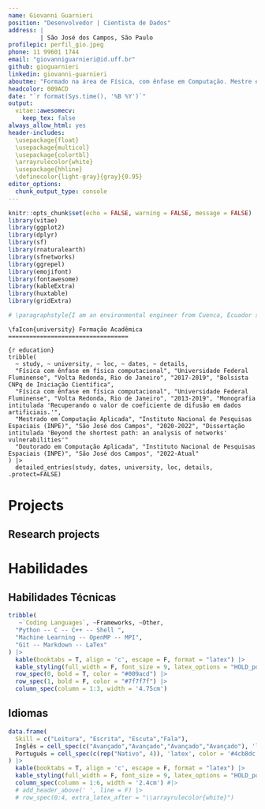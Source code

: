 ---
name: Giovanni Guarnieri
position: "Desenvolvedor | Cientista de Dados"
address: |
         | São José dos Campos, São Paulo
profilepic: perfil_gio.jpeg
phone: 11 99601 1744
email: "giovanniguarnieri@id.uff.br"
github: gioguarnieri
linkedin: giovanni-guarnieri
aboutme: "Formado na área de Física, com ênfase em Computação. Mestre em Computação Aplicada formado no INPE-CAP e atualmente cursando doutorado na área de Computação Aplicada no INPE-CAP. Concluiu um projeto na área de Dinâmica Molecular na UFF-VR. Participou de um projeto de Cálculo dos coeficientes de difusão em resinas poliméricas. Possui experiência com sistemas Linux, sabe programar em Python, C, Fortran e Shell Script."
headcolor: 009ACD
date: "`r format(Sys.time(), '%B %Y')`"
output: 
  vitae::awesomecv:
    keep_tex: false
always_allow_html: yes
header-includes:
  \usepackage{float}
  \usepackage{multicol}
  \usepackage{colortbl}
  \arrayrulecolor{white}
  \usepackage{hhline}
  \definecolor{light-gray}{gray}{0.95}
editor_options: 
  chunk_output_type: console
---

```{r setup, include=FALSE}
knitr::opts_chunk$set(echo = FALSE, warning = FALSE, message = FALSE)
library(vitae)
library(ggplot2)
library(dplyr)
library(sf)
library(rnaturalearth)
library(sfnetworks)
library(ggrepel)
library(emojifont)
library(fontawesome)
library(kableExtra)
library(huxtable)
library(gridExtra)
```

```{r}
# \paragraphstyle{I am an environmental engineer from Cuenca, Ecuador specialized in Geospatial Technologies, expected by March 2019. My research scope includes spatial data analysis, particularly focused on R programming; remote sensing and earth observation data analysis, specially optical satellite imagery applied to environmental studies and analyses such as air pollution, land use/land cover change; geostatistical analysis of climate data; and ecological modelling. I feel very keen to pursue a career in research, science, and academia.}
```

<!-- | Nationality: Brazilian, Birthdate: 25/03/1994 -->
```
\faIcon{university} Formação Acadêmica
==================================

{r education}
tribble( 
  ~ study, ~ university, ~ loc, ~ dates, ~ details,
  "Física com ênfase em física computacional", "Universidade Federal Fluminense", "Volta Redonda, Rio de Janeiro", "2017-2019", "Bolsista CNPq de Iniciação Científica",
  "Física com ênfase em física computacional", "Universidade Federal Fluminense", "Volta Redonda, Rio de Janeiro", "2013-2019", "Monografia intitulada 'Recuperando o valor de coeficiente de difusão em dados artificiais.'", 
  "Mestrado em Computação Aplicada", "Instituto Nacional de Pesquisas Espaciais (INPE)", "São José dos Campos", "2020-2022", "Dissertação intitulada 'Beyond the shortest path: an analysis of networks' vulnerabilities'"
  "Doutorado em Computação Aplicada", "Instituto Nacional de Pesquisas Espaciais (INPE)", "São José dos Campos", "2022-Atual" 
) |> 
  detailed_entries(study, dates, university, loc, details, .protect=FALSE)

```
<!--
\faIcon{briefcase} Experiência Profissional
============================================

```{r experience, eval = T}
tribble( 
  ~ study, ~ university, ~ loc, ~ dates, ~ details,
  "Desenvolvedor Python Pleno", "TrackCash", "Remoto", "07/2021-Atual", "Atuar como desenvolvedor backend no desenvolvimento de sistemas para automação de processos, comunicação com apis e leitura de dados em arquivos."
) |> 
  detailed_entries(study, dates, university, loc, details, .protect=FALSE)
-->


\faIcon{lightbulb} Projects
=====================================

\smallskip

\faIcon{satellite} Research projects
---------------------------------
<!-- \par\noindent\nobreak\vspace{-30pt}\rule{\textwidth}{1pt} -->

<!--
```{r proj}
tribble(
  ~ name, ~ acronym, ~ date, ~study_area,
  "Novas alternativas para dessalinização da água baseadas em nanodispositivos 2D", "", "2016 - 2018", "UFF", 
  "Cálculo dos coeficientes de difusão em resinas poliméricas", "", "2017 - 2019", "UFF", 
  "Beyond the shortest path: an analysis of networks' vulnerabilities", "", "2020 - 2022", "INPE", 
) |> 
  detailed_entries(with = acronym, what = name, when = date, where = study_area, .protect=FALSE)  
```

\smallskip

\faIcon{laptop-code} Programming projects
----------------------------------
<!-- \par\noindent\nobreak\vspace{-30pt}\rule{\textwidth}{1pt} -->

<!--
```{r dev}
tribble(
  ~ name, ~ acronym, ~ type,
  "Landslide dammed-lakes detection and monitoring after the Kaikōura earthquake in New Zealand", "Kaikoura landslide dammed-lakes \\href{https://github.com/loreabad6/KaikouraDammedLakes_public}{\\tiny{\\faIcon{link}}}", "GEE project",
  "Tidy Geospatial Networks in R", "sfnetworks \\href{https://luukvdmeer.github.io/sfnetworks/}{\\tiny{\\faIcon{link}}}", "R Package",
  "Bicycle Network Analysis Score for UK and NL",
  "BNA-EU \\href{https://github.com/loreabad6/masters-thesis-geotech}{\\tiny{\\faIcon{link}}}", "RMarkdown Reporting"
) |> 
  detailed_entries(with = acronym, what = name, where = type, .protect=FALSE)  
```
-->

<!--
\faIcon{laptop-code} Cursos
================================


```{r presentations}
tribble( 
  ~ study, ~ university, ~ loc, ~dates, ~ details,
  "Programação", "Alura", "62h", "2021", "Python 3 parte 1: Introdução à nova versão da linguagem (de 22/07/2021 a 26/07/2021) 12h",
  "Programação", "Alura", "62h", "2021" , "Python 3 parte 2: Avançando na linguagem (de 15/10/2021 a 15/10/2021) 12h",
  "Programação", "Alura", "62h", "2021" , "Python 3: Introdução a Orientação a objetos (de 26/07/2021 a 25/11/2021) 12h",
  "Programação", "Alura", "62h", "2021" , "Jogos clássicos parte 1: Iniciando no Javascript com Pong (de 23/07/2021 a 27/07/2021) 6h",
  "Programação", "Alura", "62h", "2021" , "Jogos clássicos parte 2: laços e listas com Javascript (de 27/07/2021 a 28/07/2021) 4h",
  "Programação", "Alura", "62h", "2021" , "Introdução ao Django: Modelo, Rotas e Views (de 09/09/2021 a 13/09/2021) 8h",
  "Programação", "Alura", "62h", "2021" , "Arquitetura de computadores: Por trás de como seu programa funciona (de 28/07/2021 a 01/08/2021) 8h",
  "Front-end", "Alura", "24h", "2021" , "HTTP: Entendendo a web por baixo dos panos (de 12/08/2021 a 16/08/2021) 14h",
  "Front-end", "Alura", "24h", "2021" , "JavaScript: Programando a Orientação a Objetos (de 17/11/2021 a 17/11/2021) 10h",
  "DevOps", "Alura", "12h", "2021" , "Linux I: Conhecendo e utilizando o terminal (de 01/08/2021 a 01/08/2021) 4h",
  "DevOps", "Alura", "12h", "2021" , "Linux II: Programas, processos e pacotes (de 15/10/2021 a 15/10/2021) 8h",
  "Data Science", "Alura", "14h", "2021" , "Machine Learning: Introdução a classificação com SKLearn (de 27/08/2021 a 14/09/2021) 8h",
  "Data Science", "Alura", "14h", "2021" , "Python Scikit-Learn: Regressão, classificação e clustering (de 14/09/2021 a 14/09/2021) 6h",
  "Programação", "Udemy", "19.5h", "2021" , "Curso de programação em Julia (Fev/2021) 12.5h",
  "Programação", "Udemy", "19.5h", "2021" , "Linguagem R (Fev/2021) 7h",
  "Programação", "Escola de Inverno Supercomputador SDUMONT - LNCC", "32h", "2018", "R em ambiente HPC (Ago/2018) 4h",
  "Programação", "Escola de Inverno Supercomputador SDUMONT - LNCC", "32h", "2018", "Introdução a Programação Paralela/OpenMP (Ago/2018) 4h",
  "Programação", "Escola de Inverno Supercomputador SDUMONT - LNCC", "32h", "2018", "Introdução ao uso de containers em Computação de Alto desempenho (Ago/2018) 4h",
  "Programação", "Escola de Inverno Supercomputador SDUMONT - LNCC", "32h", "2018", "Fortram para Programação Paralela (Ago/2018) 8h",
  "Programação", "Escola de Inverno Supercomputador SDUMONT - LNCC", "32h", "2018", "C para Programação Paralela (Ago/2018) 8h",
  "Programação", "WorCAP 2020 - INPE", "6h", "2018", "Data Science e Machine Learning (Set/2020) 6h",
) |> 
  detailed_entries(study, dates, university, loc, details, .protect=FALSE)
```
-->

\faIcon{brain} Habilidades
================================

\smallskip

\faIcon{cogs} Habilidades Técnicas
---------------------------------
<!-- \noindent\makebox[\linewidth]{\rule{\textwidth}{0.4pt}} -->

<!-- \par\noindent\nobreak\vspace{-30pt}\rule{\textwidth}{1pt} -->

```{r techtable, results='markup'}
tribble(
   ~`Coding Languages`, ~Frameworks, ~Other, 
  "Python -- C -- C++ -- Shell ",
  "Machine Learning -- OpenMP -- MPI",
  "Git -- Markdown -- LaTex"
) |>
  kable(booktabs = T, align = 'c', escape = F, format = "latex") |>
  kable_styling(full_width = F, font_size = 9, latex_options = "HOLD_position") |> 
  row_spec(0, bold = T, color = "#009acd") |> 
  row_spec(1, bold = F, color = "#7f7f7f") |> 
  column_spec(column = 1:3, width = '4.75cm')
```

<!-- \smallskip -->

<!--
\faIcon{calendar} Organizational skills
------------------------------
```{r events}
tribble(
  ~ event, ~ date, ~ place,
  "e-Rum 2020 satellite event: \\textit{sfnetworks} Webinar and Hackathon \\href{https://2020.erum.io/program/hackathon/}{\\tiny{\\faIcon{link}}}", "06, 2020", "Online Event",
  "citizenMorph App Testing Workshop", "09, 2019", "Höfn, IS",
  "GeoMundus 2018 \\href{http://www.geomundus.org/2018/}{\\tiny{\\faIcon{link}}}", "12, 2018", "Lisbon, PT",
  # "I University Simposium of Environmental Science Research", "06, 2016", "Cuenca, EC",
  "Vicepresident of the Student Association of Environmental Engineers", "2013 - 2014", "Cuenca, EC",
) |> 
  brief_entries(what = event, when = date, with = place, .protect = F)
```
  -->
  
\bigskip

\faIcon{language} Idiomas
-------------------------------

```{r langforeign, results='markup'}
data.frame(
  Skill = c("Leitura", "Escrita", "Escuta","Fala"),
  Inglês = cell_spec(c("Avançado","Avançado","Avançado","Avançado"), 'latex', color = '#009acd'), 
  Português = cell_spec(c(rep("Nativo", 4)), 'latex', color = '#4cb8dc')
) |>
  kable(booktabs = T, align = 'c', escape = F, format = "latex") |>
  kable_styling(full_width = F, font_size = 9, latex_options = "HOLD_position") |>
  column_spec(column = 1:6, width = '2.4cm') #|> 
  # add_header_above(' ', line = F) |>
  # row_spec(0:4, extra_latex_after = "\\arrayrulecolor{white}") 
```
